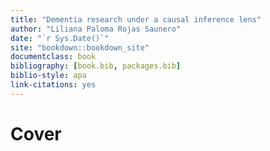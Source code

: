 --- 
title: "Dementia research under a causal inference lens"
author: "Liliana Paloma Rojas Saunero"
date: "`r Sys.Date()`"
site: "bookdown::bookdown_site"
documentclass: book
bibliography: [book.bib, packages.bib]
biblio-style: apa
link-citations: yes
---

# Cover {-}